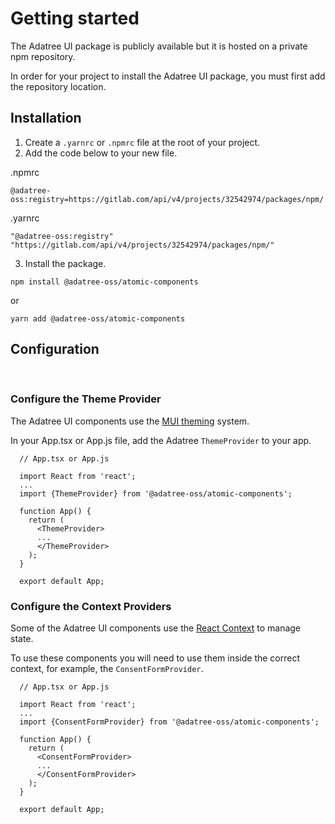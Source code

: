 
<Meta title="Getting started" />

# Getting started

The Adatree UI package is publicly available but it is hosted on a private npm repository.

In order for your project to install the Adatree UI package, you must first add the repository location.

## Installation

1. Create a `.yarnrc` or `.npmrc` file at the root of your project.
2. Add the code below to your new file.

.npmrc

```
@adatree-oss:registry=https://gitlab.com/api/v4/projects/32542974/packages/npm/
```

.yarnrc

```
"@adatree-oss:registry" "https://gitlab.com/api/v4/projects/32542974/packages/npm/"
```

3. Install the package.

```
npm install @adatree-oss/atomic-components
```

or

```
yarn add @adatree-oss/atomic-components
```

## Configuration

<br />

### Configure the Theme Provider

The Adatree UI components use the [MUI theming](https://mui.com/customization/theming/) system.

In your App.tsx or App.js file, add the Adatree `ThemeProvider` to your app.

```
  // App.tsx or App.js

  import React from 'react';
  ...
  import {ThemeProvider} from '@adatree-oss/atomic-components';

  function App() {
    return (
      <ThemeProvider>
      ...
      </ThemeProvider>
    );
  }

  export default App;
```

### Configure the Context Providers

Some of the Adatree UI components use the [React Context](https://reactjs.org/docs/context.html) to manage state.

To use these components you will need to use them inside the correct context, for example, the `ConsentFormProvider`.

```
  // App.tsx or App.js

  import React from 'react';
  ...
  import {ConsentFormProvider} from '@adatree-oss/atomic-components';

  function App() {
    return (
      <ConsentFormProvider>
      ...
      </ConsentFormProvider>
    );
  }

  export default App;
```
